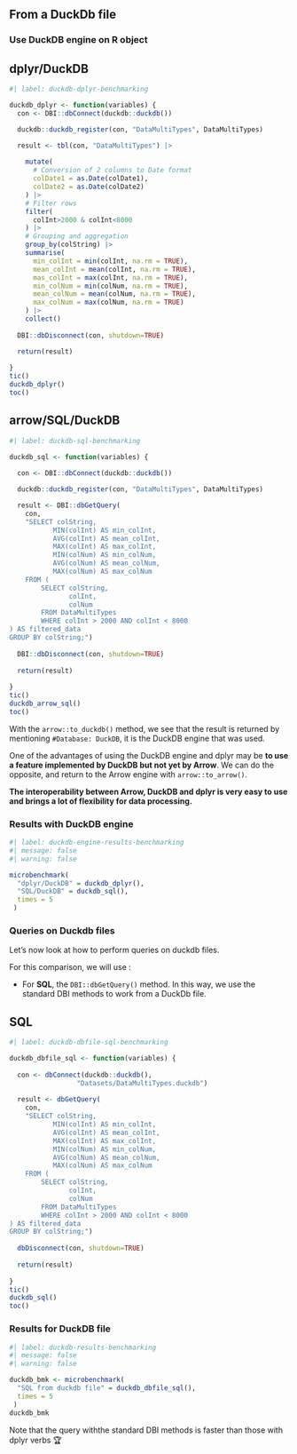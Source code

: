 ## From a DuckDb file

### Use DuckDB engine on R object

<!-- TODO: rewrite -->

<!-- Let's start by looking at how to use the DuckDb engine on R objects.  
There are two main possibilities:   -->


<!-- 1. To use the DuckDB engine to query a R object with **dplyr**, you can use the `arrow::to_duckdb()` method (**arrow/dplyr/DuckDB engine**) 

2. To use the DuckDB engine to query a R object with **the standard DBI methods**, you can use the `arrow::to_duckdb()` and `DBI::dbGetQuery()` methods (**arrow/SQL/DuckDB engine**).
In the following example, we save the R data.frame as a DuckDb virtual table, giving it a name that will be used in the SQL query, finally we execute the query. -->


::: {.panel-tabset}

## dplyr/DuckDB

```r
#| label: duckdb-dplyr-benchmarking

duckdb_dplyr <- function(variables) {
  con <- DBI::dbConnect(duckdb::duckdb())

  duckdb::duckdb_register(con, "DataMultiTypes", DataMultiTypes)

  result <- tbl(con, "DataMultiTypes") |>
    
    mutate(
      # Conversion of 2 columns to Date format
      colDate1 = as.Date(colDate1),
      colDate2 = as.Date(colDate2)
    ) |>
    # Filter rows
    filter(
      colInt>2000 & colInt<8000
    ) |>
    # Grouping and aggregation
    group_by(colString) |> 
    summarise(
      min_colInt = min(colInt, na.rm = TRUE),
      mean_colInt = mean(colInt, na.rm = TRUE),
      mas_colInt = max(colInt, na.rm = TRUE),
      min_colNum = min(colNum, na.rm = TRUE),
      mean_colNum = mean(colNum, na.rm = TRUE),
      max_colNum = max(colNum, na.rm = TRUE)
    ) |>
    collect()
  
  DBI::dbDisconnect(con, shutdown=TRUE)

  return(result)
  
}
tic()
duckdb_dplyr()
toc()
```

## arrow/SQL/DuckDB

```r
#| label: duckdb-sql-benchmarking

duckdb_sql <- function(variables) {
  
  con <- DBI::dbConnect(duckdb::duckdb())

  duckdb::duckdb_register(con, "DataMultiTypes", DataMultiTypes)

  result <- DBI::dbGetQuery(
    con, 
    "SELECT colString,
           MIN(colInt) AS min_colInt,
           AVG(colInt) AS mean_colInt,
           MAX(colInt) AS max_colInt,
           MIN(colNum) AS min_colNum,
           AVG(colNum) AS mean_colNum,
           MAX(colNum) AS max_colNum
    FROM (
        SELECT colString,
               colInt,
               colNum
        FROM DataMultiTypes
        WHERE colInt > 2000 AND colInt < 8000
) AS filtered_data
GROUP BY colString;")
  
  DBI::dbDisconnect(con, shutdown=TRUE)
  
  return(result)
  
}
tic()
duckdb_arrow_sql()
toc()
```
:::

::: {.callout-tip}
With the `arrow::to_duckdb()` method, we see that the result is returned by mentioning `#Database: DuckDB`, it is the DuckDB engine that was used.

One of the advantages of using the DuckDB engine and dplyr may be **to use a feature implemented by DuckDB but not yet by Arrow**. We can do the opposite, and return to the Arrow engine with `arrow::to_arrow()`.

**The interoperability between Arrow, DuckDB and dplyr is very easy to use and brings a lot of flexibility for data processing.**
:::


### Results with DuckDB engine

```r
#| label: duckdb-engine-results-benchmarking
#| message: false
#| warning: false

microbenchmark(
  "dplyr/DuckDB" = duckdb_dplyr(),
  "SQL/DuckDB" = duckdb_sql(),
  times = 5
 )
```

### Queries on Duckdb files

Let's now look at how to perform queries on duckdb files.

For this comparison, we will use :

- For **SQL**, the `DBI::dbGetQuery()` method. In this way, we use the standard DBI methods to work from a DuckDb file.  

::: {.panel-tabset}

## SQL

```r
#| label: duckdb-dbfile-sql-benchmarking

duckdb_dbfile_sql <- function(variables) {
  
  con <- dbConnect(duckdb::duckdb(),
                 "Datasets/DataMultiTypes.duckdb")
  
  result <- dbGetQuery(
    con, 
    "SELECT colString,
           MIN(colInt) AS min_colInt,
           AVG(colInt) AS mean_colInt,
           MAX(colInt) AS max_colInt,
           MIN(colNum) AS min_colNum,
           AVG(colNum) AS mean_colNum,
           MAX(colNum) AS max_colNum
    FROM (
        SELECT colString,
               colInt,
               colNum
        FROM DataMultiTypes
        WHERE colInt > 2000 AND colInt < 8000
) AS filtered_data
GROUP BY colString;")
  
  dbDisconnect(con, shutdown=TRUE)
  
  return(result)
  
}
tic()
duckdb_sql()
toc()
```
:::

### Results for DuckDB file

```r
#| label: duckdb-results-benchmarking
#| message: false
#| warning: false

duckdb_bmk <- microbenchmark(
  "SQL from duckdb file" = duckdb_dbfile_sql(),
  times = 5
 )
duckdb_bmk
```
 
Note that the query withthe standard DBI methods is faster than those with dplyr verbs 🏆
